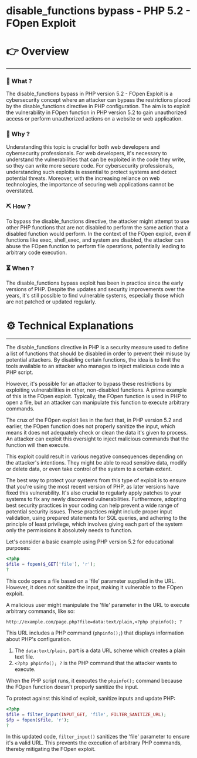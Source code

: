 # disable_functions bypass - PHP 5.2 - FOpen Exploit


# 👉 Overview

---

### 👀 What ?

The disable_functions bypass in PHP version 5.2 - FOpen Exploit is a cybersecurity concept where an attacker can bypass the restrictions placed by the disable_functions directive in PHP configuration. The aim is to exploit the vulnerability in FOpen function in PHP version 5.2 to gain unauthorized access or perform unauthorized actions on a website or web application.


### 🧐 Why ?

Understanding this topic is crucial for both web developers and cybersecurity professionals. For web developers, it's necessary to understand the vulnerabilities that can be exploited in the code they write, so they can write more secure code. For cybersecurity professionals, understanding such exploits is essential to protect systems and detect potential threats. Moreover, with the increasing reliance on web technologies, the importance of securing web applications cannot be overstated.


### ⛏️ How ?

To bypass the disable_functions directive, the attacker might attempt to use other PHP functions that are not disabled to perform the same action that a disabled function would perform. In the context of the FOpen exploit, even if functions like exec, shell_exec, and system are disabled, the attacker can abuse the FOpen function to perform file operations, potentially leading to arbitrary code execution.


### ⏳ When ?

The disable_functions bypass exploit has been in practice since the early versions of PHP. Despite the updates and security improvements over the years, it's still possible to find vulnerable systems, especially those which are not patched or updated regularly.


# ⚙️ Technical Explanations

---

The disable_functions directive in PHP is a security measure used to define a list of functions that should be disabled in order to prevent their misuse by potential attackers. By disabling certain functions, the idea is to limit the tools available to an attacker who manages to inject malicious code into a PHP script.

However, it's possible for an attacker to bypass these restrictions by exploiting vulnerabilities in other, non-disabled functions. A prime example of this is the FOpen exploit. Typically, the FOpen function is used in PHP to open a file, but an attacker can manipulate this function to execute arbitrary commands.

The crux of the FOpen exploit lies in the fact that, in PHP version 5.2 and earlier, the FOpen function does not properly sanitize the input, which means it does not adequately check or clean the data it's given to process. An attacker can exploit this oversight to inject malicious commands that the function will then execute.

This exploit could result in various negative consequences depending on the attacker's intentions. They might be able to read sensitive data, modify or delete data, or even take control of the system to a certain extent.

The best way to protect your systems from this type of exploit is to ensure that you're using the most recent version of PHP, as later versions have fixed this vulnerability. It's also crucial to regularly apply patches to your systems to fix any newly discovered vulnerabilities. Furthermore, adopting best security practices in your coding can help prevent a wide range of potential security issues. These practices might include proper input validation, using prepared statements for SQL queries, and adhering to the principle of least privilege, which involves giving each part of the system only the permissions it absolutely needs to function.

Let's consider a basic example using PHP version 5.2 for educational purposes:

```php
<?php
$file = fopen($_GET['file'], 'r');
?

```

This code opens a file based on a 'file' parameter supplied in the URL. However, it does not sanitize the input, making it vulnerable to the FOpen exploit.

A malicious user might manipulate the 'file' parameter in the URL to execute arbitrary commands, like so:

`http://example.com/page.php?file=data:text/plain,<?php phpinfo(); ?`

This URL includes a PHP command (`phpinfo();`) that displays information about PHP's configuration.

1. The `data:text/plain,` part is a data URL scheme which creates a plain text file.
2. `<?php phpinfo(); ?` is the PHP command that the attacker wants to execute.

When the PHP script runs, it executes the `phpinfo();` command because the FOpen function doesn't properly sanitize the input.

To protect against this kind of exploit, sanitize inputs and update PHP:

```php
<?php
$file = filter_input(INPUT_GET, 'file', FILTER_SANITIZE_URL);
$fp = fopen($file, 'r');
?

```

In this updated code, `filter_input()` sanitizes the 'file' parameter to ensure it's a valid URL. This prevents the execution of arbitrary PHP commands, thereby mitigating the FOpen exploit.

